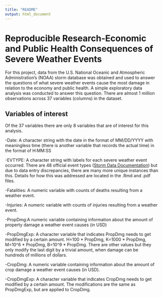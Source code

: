 ```yaml
---
title: "README"
output: html_document
---
```


# Reproducible Research-Economic and Public Health Consequences of Severe Weather Events
For this project, data from the U.S. National Oceanic and Atmospheric Administration’s (NOAA) storm database
was obtained and used to answer the questions of what severe weather events cause the most damage in relation
to the economy and public health. A simple exploratory data analysis was conducted to answer this question. 
There are almost 1 million observations across 37 variables (columns) in the dataset.

## Variables of interest
Of the 37 variables there are only 8 variables that are of interest for this analysis.
  
  -Date: A character string with the date in the format of MM/DD/YYYY with meaningless time
  (there is another variable that records the actual time) in the format of H:MM:SS
  
  -EVTYPE: A character string with labels for each severe weather event occurred. There are 48
  official event types ([Storm Data Documentation](https://d396qusza40orc.cloudfront.net/repdata%2Fpeer2_doc%2Fpd01016005curr.pdf)) but due to data entry discrepancies, there are many more unique instances
  than this. Details for how this was addressed are located in the .Rmd and .pdf files.
  
  -Fatalities: A numeric variable with counts of deaths resulting from a weather event.
  
  -Injuries: A numeric variable with counts of injuries resulting from a weather event.
  
  -PropDmg:A numeric variable containing information about the amount of property damage a 
  weather event causes (in USD)
  
  -PropDmgExp: A character variable that indicates PropDmg needs to get modified by a certain 
  amount. H=100 \* PropDmg, K=1000 \* PropDmg, M=10^6 \* PropDmg, B=10^9 \* PropDmg. 
  There are other values  but they only modify the last digit by a trivial amount, when damage 
  can be hundreds of millions of dollars.
  
  -CropDmg: A numeric variable containing information about the amount of crop damage a weather
  event causes (in USD).
  
  -CropDmgExp: A character variable that indicates CropDmg needs to get modified by a certain 
  amount. The modifications are the same as PropDmgExp, but are applied to CropDmg.

